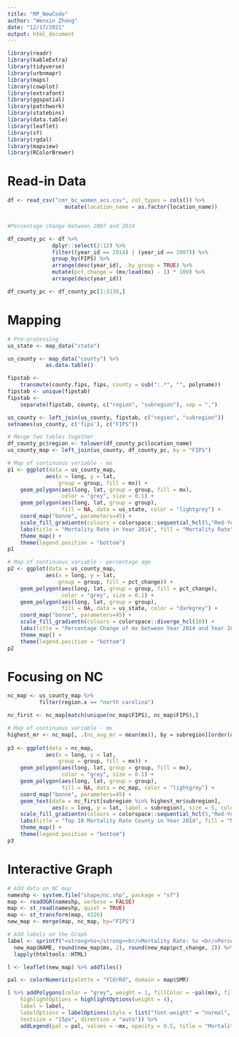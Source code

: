 ```yaml
---
title: "MP_NewCode"
author: "Wenxin Zhong"
date: "12/17/2021"
output: html_document
---
```

```r
library(readr)
library(kableExtra)
library(tidyverse)
library(urbnmapr)
library(maps)
library(cowplot)
library(extrafont)
library(ggspatial)
library(patchwork)
library(statebins)
library(data.table)
library(leaflet)
library(sf)
library(rgdal)
library(mapview)
library(RColorBrewer)
```

# Read-in Data
```r
df <- read_csv("cmr_bc_women_acs.csv", col_types = cols()) %>%
                  mutate(location_name = as.factor(location_name))


#Percentage change between 2007 and 2014

df_county_pc <- df %>%
              dplyr::select(2:12) %>%
              filter((year_id == 2014) | (year_id == 2007)) %>%
              group_by(FIPS) %>%
              arrange(desc(year_id), .by_group = TRUE) %>%
              mutate(pct_change = (mx/lead(mx) - 1) * 100) %>%
              arrange(desc(year_id))

df_county_pc <- df_county_pc[1:3138,]

```


# Mapping
```r
# Pre-processing
us_state <- map_data("state")

us_county <- map_data("county") %>% 
            as.data.table()

fipstab <-
    transmute(county.fips, fips, county = sub(":.*", "", polyname))
fipstab <- unique(fipstab)
fipstab <-
    separate(fipstab, county, c("region", "subregion"), sep = ",")

us_county <- left_join(us_county, fipstab, c("region", "subregion"))
setnames(us_county, c('fips'), c("FIPS"))

# Merge two tables together
df_county_pc$region <- tolower(df_county_pc$location_name)
us_county_map <- left_join(us_county, df_county_pc, by = "FIPS")
```

```r
# Map of continuous variable - mx
p1 <- ggplot(data = us_county_map,
            aes(x = long, y = lat,
                group = group, fill = mx)) +
    geom_polygon(aes(long, lat, group = group, fill = mx),
                 color = "grey", size = 0.1) +
    geom_polygon(aes(long, lat, group = group),
                 fill = NA, data = us_state, color = "lightgrey") +
    coord_map("bonne", parameters=45) +
    scale_fill_gradientn(colours = colorspace::sequential_hcl(5,"Red-Yellow"), trans = "reverse") +
    labs(title = "Mortality Rate in Year 2014", fill = "Mortality Rate") + 
    theme_map() +
    theme(legend.position = "bottom")
p1

# Map of continuous variable - percentage age
p2 <- ggplot(data = us_county_map,
            aes(x = long, y = lat,
                group = group, fill = pct_change)) + 
    geom_polygon(aes(long, lat, group = group, fill = pct_change),
                 color = "grey", size = 0.1) +
    geom_polygon(aes(long, lat, group = group),
                 fill = NA, data = us_state, color = "darkgrey") +
    coord_map("bonne", parameters=45) +
    scale_fill_gradientn(colours = colorspace::diverge_hcl(10)) + 
    labs(title = "Percentage Change of mx between Year 2014 and Year 2007", fill = "Percentage Change") + 
    theme_map() +
    theme(legend.position = "bottom")
p2
```

# Focusing on NC
```r
nc_map <- us_county_map %>%
          filter(region.x == "north carolina")

nc_first <- nc_map[match(unique(nc_map$FIPS), nc_map$FIPS),]

# Map of continuous variable - mx
highest_mr <- nc_map[, .(nc_avg_mr = mean(mx)), by = subregion][order(desc(nc_avg_mr))][1:10]
  
p3 <- ggplot(data = nc_map,
            aes(x = long, y = lat,
                group = group, fill = mx)) +
    geom_polygon(aes(long, lat, group = group, fill = mx),
                 color = "grey", size = 0.1) +
    geom_polygon(aes(long, lat, group = group),
                 fill = NA, data = nc_map, color = "lightgrey") +
    coord_map("bonne", parameters=45) + 
    geom_text(data = nc_first[subregion %in% highest_mr$subregion], 
              aes(x = long, y = lat, label = subregion), size = 5, color = "black") +
    scale_fill_gradientn(colours = colorspace::sequential_hcl(5,"Red-Yellow"), trans = "reverse") +
    labs(title = "Top 10 Mortality Rate County in Year 2014", fill = "Mortality Rate") + 
    theme_map() +
    theme(legend.position = "bottom")
p3
```

# Interactive Graph
```r
# Add data on NC map
nameshp <- system.file("shape/nc.shp", package = "sf")
map <- readOGR(nameshp, verbose = FALSE)
map <- st_read(nameshp, quiet = TRUE)
map <- st_transform(map, 4326)
new_map <- merge(map, nc_map, by="FIPS")
```

```r
# Add labels on the Graph
label <- sprintf("<strong>%s</strong><br/>Mortality Rate: %s <br/>Percentage Change: %s",
  new_map$NAME, round(new_map$mx, 2), round(new_map$pct_change, 2)) %>%
  lapply(htmltools::HTML)

l <- leaflet(new_map) %>% addTiles()

pal <- colorNumeric(palette = "YlOrRd", domain = map$SMR)

l %>% addPolygons(color = "grey", weight = 1, fillColor = ~pal(mx), fillOpacity = 0.5,
    highlightOptions = highlightOptions(weight = 4),
    label = label,
    labelOptions = labelOptions(style = list("font-weight" = "normal", padding = "3px 8px"),
    textsize = "15px", direction = "auto")) %>%
    addLegend(pal = pal, values = ~mx, opacity = 0.5, title = "Mortality Rate", position = "bottomright")
```

